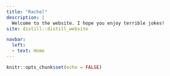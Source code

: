 ```yaml
---
title: "Rachel"
description: |
  Welcome to the website. I hope you enjoy terrible jokes!
site: distill::distill_website

navbar:
  left:
  - text: Home
---
```


```r
knitr::opts_chunk$set(echo = FALSE)
```

